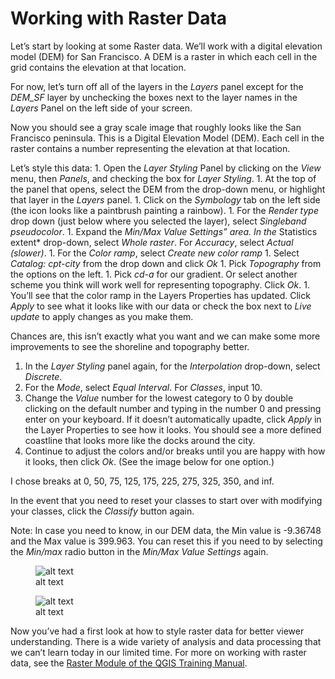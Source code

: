 # Working with Raster Data

Let's start by looking at some Raster data.  We'll work with a digital elevation model (DEM) for San Francisco.  A DEM is a raster in which each cell in the grid contains the elevation at that location.

For now, let's turn off all of the layers in the *Layers* panel except for the *DEM_SF* layer by unchecking the boxes next to the layer names in the *Layers* Panel on the left side of your screen.

Now you should see a gray scale image that roughly looks like the San Francisco peninsula.  This is a Digital Elevation Model (DEM).  Each cell in the raster contains a number representing the elevation at that location.  

Let's style this data:
1. Open the *Layer Styling* Panel by clicking on the *View* menu, then *Panels*, and checking the box for *Layer Styling*.
1. At the top of the panel that opens, select the DEM from the drop-down menu, or highlight that layer in the *Layers* panel.
1. Click on the *Symbology* tab on the left side (the icon looks like a paintbrush painting a rainbow).
1. For the *Render type* drop down (just below where you selected the layer), select *Singleband pseudocolor*.
1. Expand the *Min/Max Value Settings" area.  In the *Statistics extent* drop-down, select *Whole raster*.  For *Accuracy*, select *Actual (slower)*.
1. For the *Color ramp*, select *Create new color ramp*
1. Select *Catalog: cpt-city* from the drop down and click *Ok*
1. Pick *Topography* from the options on the left.
1. Pick *cd-a* for our gradient.  Or select another scheme you think will work well for representing topography.  Click *Ok*.
1. You'll see that the color ramp in the Layers Properties has updated.  Click *Apply* to see what it looks like with our data or check the box next to *Live update* to apply changes as you make them.

Chances are, this isn't exactly what you want and we can make some more improvements to see the shoreline and topography better.  

1. In the *Layer Styling* panel again, for the *Interpolation* drop-down, select *Discrete*.
1. For the *Mode*, select *Equal Interval*. For *Classes*, input 10.
1. Change the *Value* number for the lowest category to 0 by double clicking on the default number and typing in the number 0 and pressing enter on your keyboard.  If it doesn't automatically upadte, click *Apply* in the Layer Properties to see how it looks.  You should see a more defined coastline that looks more like the docks around the city.
1. Continue to adjust the colors and/or breaks until you are happy with how it looks, then click *Ok*.  (See the image below for one option.)

I chose breaks at 0, 50, 75, 125, 175, 225, 275, 325, 350, and inf.

In the event that you need to reset your classes to start over with modifying your classes, click the *Classify* button again.

Note: In case you need to know, in our DEM data, the Min value is -9.36748 and the Max value is 399.963.  You can reset this if you need to by selecting the *Min/max* radio button in the *Min/Max Value Settings* again.

![alt text](./images/Raster_LayerProperties.PNG "Layer properties for DEM")

![alt text](./images/Raster_DEM.PNG "Digital Elevation Model with a continuous color ramp")

Now you've had a first look at how to style raster data for better viewer understanding.  There is a wide variety of analysis and data processing that we can't learn today in our limited time.  For more on working with raster data, see the [Raster Module of the QGIS Training Manual](https://docs.qgis.org/3.10/en/docs/user_manual/working_with_raster/index.html).
